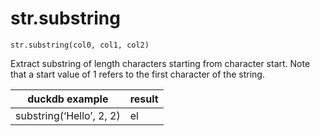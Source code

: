 # str.substring { #duckops.str.substring }

`str.substring(col0, col1, col2)`

Extract substring of length characters starting from character start. Note that a start value of 1 refers to the first character of the string.

| duckdb example | result |
| -------------- | ------ |
| substring('Hello', 2, 2) | el |
